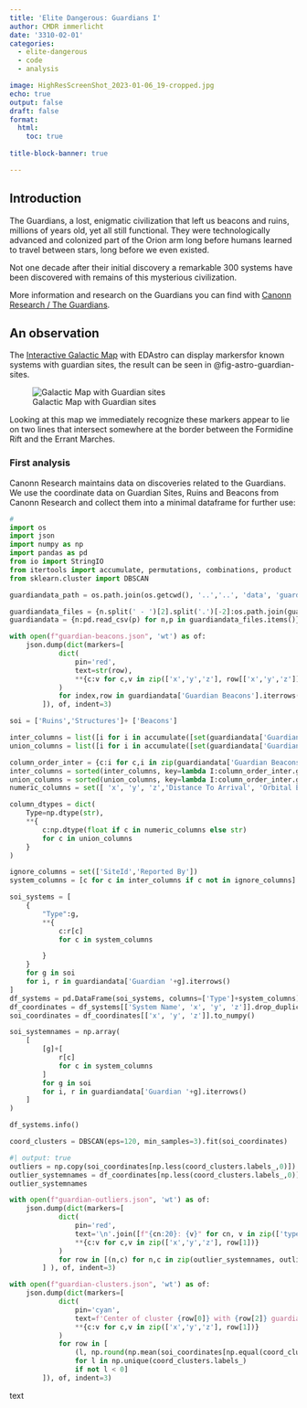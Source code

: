 ```yaml
---
title: 'Elite Dangerous: Guardians I'
author: CMDR immerlicht
date: '3310-02-01'
categories:
  - elite-dangerous
  - code
  - analysis

image: HighResScreenShot_2023-01-06_19-cropped.jpg
echo: true
output: false
draft: false
format:
  html:
    toc: true
     
title-block-banner: true

---
```


## Introduction


The Guardians, a lost, enigmatic civilization that left us beacons and ruins, millions of years old, yet all still functional. They were technologically advanced and colonized part of the Orion arm long before humans learned to travel between stars, long before we even existed.

Not one decade after their initial discovery a remarkable 300 systems have been discovered with remains of this mysterious civilization.


More information and research on the Guardians you can find with [Canonn Research / The Guardians](https://canonn.science/codex/the-guardians/).


## An observation

The [Interactive Galactic Map](https://edastro.com/galmap/) with EDAstro can display markersfor known systems with guardian sites, the result can be seen in @fig-astro-guardian-sites. 

![Galactic Map with Guardian sites](Web capture_4-2-2024_203931_edastro.com.jpeg){#fig-astro-guardian-sites}

Looking at this map we immediately recognize these markers appear to lie on two lines that intersect somewhere at the border between the Formidine Rift and the Errant Marches.


### First analysis

Canonn Research maintains data on discoveries related to the Guardians. We use the coordinate data on Guardian Sites, Ruins and Beacons from Canonn Research and collect them into a minimal dataframe for further use:

```python
#
import os
import json
import numpy as np
import pandas as pd
from io import StringIO
from itertools import accumulate, permutations, combinations, product
from sklearn.cluster import DBSCAN
```

```python

guardiandata_path = os.path.join(os.getcwd(), '..','..', 'data', 'guardian')

guardiandata_files = {n.split(' - ')[2].split('.')[-2]:os.path.join(guardiandata_path, n) for n in os.listdir(guardiandata_path) if 'Canonn - Guardians' in n}
guardiandata = {n:pd.read_csv(p) for n,p in guardiandata_files.items()}
```

```python
with open(f"guardian-beacons.json", 'wt') as of:
    json.dump(dict(markers=[
            dict(
                pin='red',
                text=str(row),
                **{c:v for c,v in zip(['x','y','z'], row[['x','y','z']])}
            )
            for index,row in guardiandata['Guardian Beacons'].iterrows()
        ]), of, indent=3)
```

```python
soi = ['Ruins','Structures']+ ['Beacons']

inter_columns = list([i for i in accumulate([set(guardiandata['Guardian '+n].columns) for n in soi], lambda D1, D2: D1 & D2)][-1])
union_columns = list([i for i in accumulate([set(guardiandata['Guardian '+n].columns) for n in soi], lambda D1, D2: D1 | D2)][-1])

column_order_inter = {c:i for c,i in zip(guardiandata['Guardian Beacons'].columns, range(len(guardiandata['Guardian Beacons'].columns))) }
inter_columns = sorted(inter_columns, key=lambda I:column_order_inter.get(I,100))
union_columns = sorted(union_columns, key=lambda I:column_order_inter.get(I,100))
numeric_columns = set([ 'x', 'y', 'z','Distance To Arrival', 'Orbital Eccentricity', 'Surface Temperature', 'Rotational Period',])

column_dtypes = dict(
    Type=np.dtype(str),
    **{
        c:np.dtype(float if c in numeric_columns else str)
        for c in union_columns
    }
)

```


```python
ignore_columns = set(['SiteId','Reported By'])
system_columns = [c for c in inter_columns if c not in ignore_columns]
```


```python
soi_systems = [
    {
        "Type":g,
        **{
            c:r[c] 
            for c in system_columns

        }
    }
    for g in soi 
    for i, r in guardiandata['Guardian '+g].iterrows()
]
df_systems = pd.DataFrame(soi_systems, columns=['Type']+system_columns)#.set_index(['Type','System Name'])
df_coordinates = df_systems[['System Name', 'x', 'y', 'z']].drop_duplicates()
soi_coordinates = df_coordinates[['x', 'y', 'z']].to_numpy()

```


```python

soi_systemnames = np.array(
    [
        [g]+[
            r[c] 
            for c in system_columns
        ]
        for g in soi 
        for i, r in guardiandata['Guardian '+g].iterrows()
    ]
)


```

```python
df_systems.info()
```

```python

coord_clusters = DBSCAN(eps=120, min_samples=3).fit(soi_coordinates)

```

```python
#| output: true
outliers = np.copy(soi_coordinates[np.less(coord_clusters.labels_,0)])
outlier_systemnames = df_coordinates[np.less(coord_clusters.labels_,0)]
outlier_systemnames
```
```python

with open(f"guardian-outliers.json", 'wt') as of:
    json.dump(dict(markers=[
            dict(
                pin='red',
                text='\n'.join([f"{cn:20}: {v}" for cn, v in zip(['type'] + inter_columns,row[0])]),
                **{c:v for c,v in zip(['x','y','z'], row[1])}
            )
            for row in [(n,c) for n,c in zip(outlier_systemnames, outliers)]
        ] ), of, indent=3)
```

```python

with open(f"guardian-clusters.json", 'wt') as of:
    json.dump(dict(markers=[
            dict(
                pin='cyan',
                text=f'Center of cluster {row[0]} with {row[2]} guardian sites',
                **{c:v for c,v in zip(['x','y','z'], row[1])}
            )
            for row in [
                (l, np.round(np.mean(soi_coordinates[np.equal(coord_clusters.labels_,l)], axis=0),2).tolist(), np.count_nonzero(np.equal(coord_clusters.labels_,l)) ) 
                for l in np.unique(coord_clusters.labels_) 
                if not l < 0]
        ]), of, indent=3)
```



text


